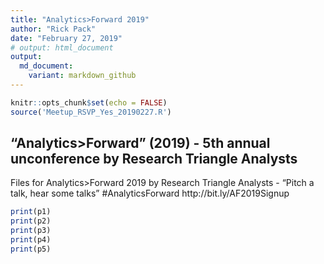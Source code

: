 ```yaml
---
title: "Analytics>Forward 2019"
author: "Rick Pack"
date: "February 27, 2019"
# output: html_document
output:
  md_document:
    variant: markdown_github
---
```


```r
knitr::opts_chunk$set(echo = FALSE)
source('Meetup_RSVP_Yes_20190227.R')
```

## "Analytics>Forward" (2019) - 5th annual unconference by Research Triangle Analysts

Files for Analytics>Forward 2019 by Research Triangle Analysts - "Pitch a talk, hear some talks" #AnalyticsForward http://bit.ly/AF2019Signup

```r
print(p1)
print(p2)
print(p3)
print(p4)
print(p5)
```